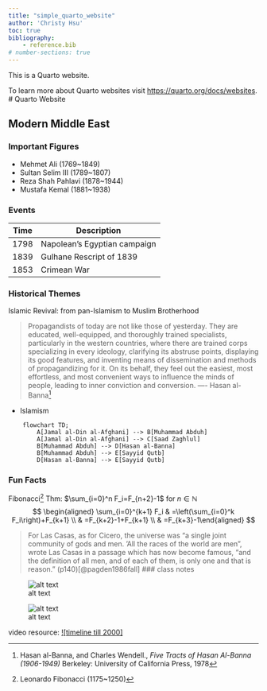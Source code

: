 ```yaml
---
title: "simple_quarto_website"
author: 'Christy Hsu'
toc: true
bibliography:
    - reference.bib
# number-sections: true
---
```


This is a Quarto website.

To learn more about Quarto websites visit <https://quarto.org/docs/websites>.
# Quarto Website

## Modern Middle East


### Important Figures

- Mehmet Ali (1769~1849)
- Sultan Selim III (1789~1807)
- Reza Shah Pahlavi (1878~1944)
- Mustafa Kemal (1881~1938)

### Events
| Time | Description |
| ----------- | ----------- |
| 1798 | Napolean's Egyptian campaign |
| 1839 | Gulhane Rescript of 1839 |
| 1853 | Crimean War |

### Historical Themes

Islamic Revival: from pan-Islamism to Muslim Brotherhood

> Propagandists of today are not like those of yesterday. They are educated, well-equipped, and thoroughly trained specialists, particularly in the western countries, where there are trained corps specializing in every ideology, clarifying its abstruse points, displaying its good features, and inventing means of dissemination and methods of propagandizing for it. On its behalf, they feel out the easiest, most effortless, and most convenient ways to influence the minds of people, leading to inner conviction and conversion. ---- Hasan al-Banna^[Hasan al-Banna, and Charles Wendell., *Five Tracts of Hasan Al-Banna (1906-1949)* Berkeley: University of California Press, 1978]

* Islamism

```mermaid
    flowchart TD;
        A[Jamal al-Din al-Afghani] --> B[Muhammad Abduh]
        A[Jamal al-Din al-Afghani] --> C[Saad Zaghlul]
        B[Muhammad Abduh] --> D[Hasan al-Banna]
        B[Muhammad Abduh] --> E[Sayyid Qutb]
        D[Hasan al-Banna] --> E[Sayyid Qutb]
```
### Fun Facts
Fibonacci^[Leonardo Fibonacci (1175~1250)]
Thm: $\sum_{i=0}^n F_i=F_{n+2}-1$ for $n \in \mathbb{N}$
$$
\begin{aligned} \sum_{i=0}^{k+1} F_i & =\left(\sum_{i=0}^k F_i\right)+F_{k+1} \\ & =F_{k+2}-1+F_{k+1} \\ & =F_{k+3}-1\end{aligned}
$$

> For Las Casas, as for Cicero, the universe was “a single joint community of gods and men. ‘All the races of the world are men”, wrote Las Casas in a passage which has now become famous, “and the definition of all men, and of each of them, is only one and that is reason." (p140)[@pagden1986fall]
### class notes

![alt text](images/mme-note.png)


![alt text](images/mme-timeline.png)

video resource:
[![timeline till 2000]](images/mme-scroll.mov)



